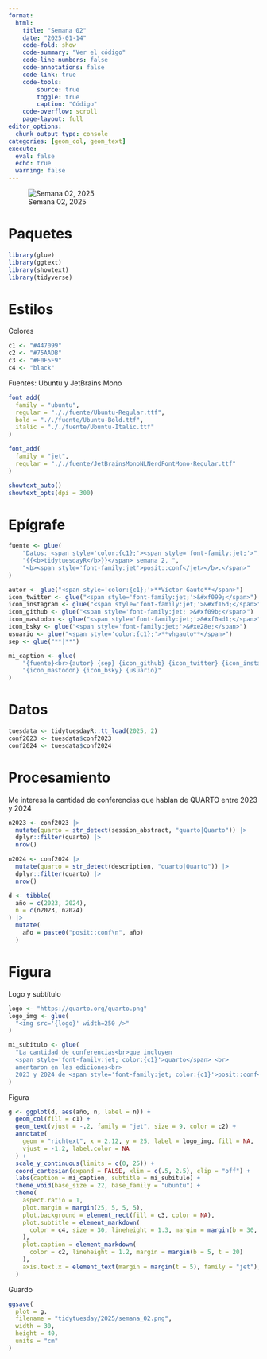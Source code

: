 ```yaml
---
format:
  html:
    title: "Semana 02"
    date: "2025-01-14"
    code-fold: show
    code-summary: "Ver el código"
    code-line-numbers: false
    code-annotations: false
    code-link: true
    code-tools:
        source: true
        toggle: true
        caption: "Código"
    code-overflow: scroll
    page-layout: full
editor_options:
  chunk_output_type: console
categories: [geom_col, geom_text]
execute:
  eval: false
  echo: true
  warning: false
---
```


![Semana 02, 2025](semana_02.png)

# Paquetes

```r
library(glue)
library(ggtext)
library(showtext)
library(tidyverse)
```

# Estilos

Colores

```r
c1 <- "#447099"
c2 <- "#75AADB"
c3 <- "#F0F5F9"
c4 <- "black"
```

Fuentes: Ubuntu y JetBrains Mono

```r
font_add(
  family = "ubuntu",
  regular = "././fuente/Ubuntu-Regular.ttf",
  bold = "././fuente/Ubuntu-Bold.ttf",
  italic = "././fuente/Ubuntu-Italic.ttf"
)

font_add(
  family = "jet",
  regular = "././fuente/JetBrainsMonoNLNerdFontMono-Regular.ttf"
)

showtext_auto()
showtext_opts(dpi = 300)
```

# Epígrafe

```r
fuente <- glue(
    "Datos: <span style='color:{c1};'><span style='font-family:jet;'>",
    "{{<b>tidytuesdayR</b>}}</span> semana 2, ",
    "<b><span style='font-family:jet'>posit::conf</jet></b>.</span>"
)

autor <- glue("<span style='color:{c1};'>**Víctor Gauto**</span>")
icon_twitter <- glue("<span style='font-family:jet;'>&#xf099;</span>")
icon_instagram <- glue("<span style='font-family:jet;'>&#xf16d;</span>")
icon_github <- glue("<span style='font-family:jet;'>&#xf09b;</span>")
icon_mastodon <- glue("<span style='font-family:jet;'>&#xf0ad1;</span>")
icon_bsky <- glue("<span style='font-family:jet;'>&#xe28e;</span>")
usuario <- glue("<span style='color:{c1};'>**vhgauto**</span>")
sep <- glue("**|**")

mi_caption <- glue(
    "{fuente}<br>{autor} {sep} {icon_github} {icon_twitter} {icon_instagram} ",
    "{icon_mastodon} {icon_bsky} {usuario}"
)
```

# Datos

```r
tuesdata <- tidytuesdayR::tt_load(2025, 2)
conf2023 <- tuesdata$conf2023
conf2024 <- tuesdata$conf2024
```

# Procesamiento

Me interesa la cantidad de conferencias que hablan de QUARTO entre 2023 y 2024

```r
n2023 <- conf2023 |>
  mutate(quarto = str_detect(session_abstract, "quarto|Quarto")) |>
  dplyr::filter(quarto) |>
  nrow()

n2024 <- conf2024 |>
  mutate(quarto = str_detect(description, "quarto|Quarto")) |>
  dplyr::filter(quarto) |>
  nrow()

d <- tibble(
  año = c(2023, 2024),
  n = c(n2023, n2024)
) |>
  mutate(
    año = paste0("posit::conf\n", año)
  )
```

# Figura

Logo y subtítulo

```r
logo <- "https://quarto.org/quarto.png"
logo_img <- glue(
  "<img src='{logo}' width=250 />"
)

mi_subitulo <- glue(
  "La cantidad de conferencias<br>que incluyen
  <span style='font-family:jet; color:{c1}'>quarto</span> <br>
  amentaron en las ediciones<br>
  2023 y 2024 de <span style='font-family:jet; color:{c1}'>posit::conf</span>"
)
```

Figura

```r
g <- ggplot(d, aes(año, n, label = n)) +
  geom_col(fill = c1) +
  geom_text(vjust = -.2, family = "jet", size = 9, color = c2) +
  annotate(
    geom = "richtext", x = 2.12, y = 25, label = logo_img, fill = NA,
    vjust = -1.2, label.color = NA
  ) +
  scale_y_continuous(limits = c(0, 25)) +
  coord_cartesian(expand = FALSE, xlim = c(.5, 2.5), clip = "off") +
  labs(caption = mi_caption, subtitle = mi_subitulo) +
  theme_void(base_size = 22, base_family = "ubuntu") +
  theme(
    aspect.ratio = 1,
    plot.margin = margin(25, 5, 5, 5),
    plot.background = element_rect(fill = c3, color = NA),
    plot.subtitle = element_markdown(
      color = c4, size = 30, lineheight = 1.3, margin = margin(b = 30, l = 20)
    ),
    plot.caption = element_markdown(
      color = c2, lineheight = 1.2, margin = margin(b = 5, t = 20)
    ),
    axis.text.x = element_text(margin = margin(t = 5), family = "jet"),
  )
```

Guardo

```r
ggsave(
  plot = g,
  filename = "tidytuesday/2025/semana_02.png",
  width = 30,
  height = 40,
  units = "cm"
)
```
